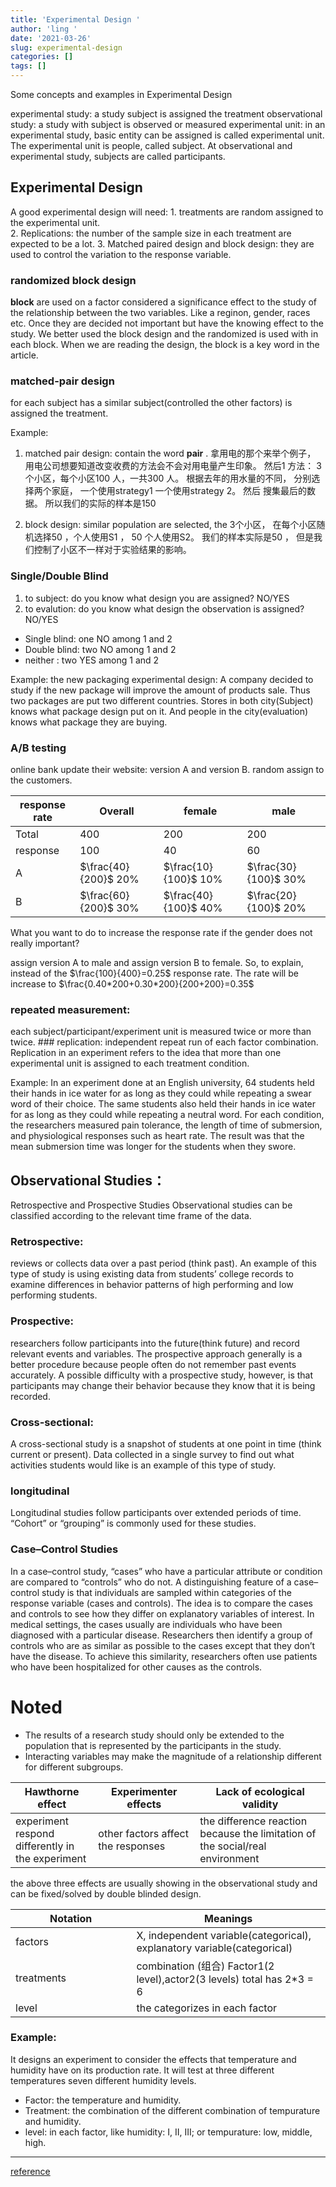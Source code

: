 ---
title: 'Experimental Design '
author: 'ling '
date: '2021-03-26'
slug: experimental-design
categories: []
tags: []
---


Some concepts and examples in Experimental Design  


experimental study: a study subject is assigned the treatment
observational study: a study with subject is observed or measured
experimental unit: in an experimental study, basic entity can be assigned is called experimental unit. The experimental unit is people, called subject. At observational and experimental study, subjects are called participants.  


## Experimental Design

A good experimental design will need:
1. treatments are random assigned to the experimental unit.  
2. Replications: the number of the sample size in each treatment are expected to be a lot.
3. Matched paired design and block design: they are used to control the variation to the response variable.


### randomized block design  

__block__ are used on a factor considered a significance effect to the study of the relationship between the two variables. Like a reginon, gender, races etc. Once they are decided not important but have the knowing effect to the study. We better used the block design and the randomized is used with in each block. When we are reading the design, the block is a key word in the article.


### matched-pair design

for each subject has a similar subject(controlled the other factors) is assigned the treatment.
 
Example:

1. matched pair design: contain the word __pair__ .  拿用电的那个来举个例子， 用电公司想要知道改变收费的方法会不会对用电量产生印象。 然后1 方法：
3个小区，每个小区100 人，一共300 人。 根据去年的用水量的不同， 分别选择两个家庭， 一个使用strategy1 一个使用strategy 2。 然后
搜集最后的数据。 所以我们的实际的样本是150

2. block design: similar population are selected, the
3个小区， 在每个小区随机选择50 ，个人使用S1 ， 50 个人使用S2。 我们的样本实际是50 ， 但是我们控制了小区不一样对于实验结果的影响。




### Single/Double Blind
1. to subject: do you know what design you are assigned? NO/YES
2. to evalution: do you know what design the observation is assigned? NO/YES
* Single blind: one NO among 1 and 2
* Double blind: two NO among 1 and 2
* neither :  two YES among 1 and 2  

Example: the new packaging experimental design: A company decided to study if the new package will improve the amount of products sale.  Thus two packages are put two different countries.
Stores in both city(Subject) knows what package design put on it. And people in the city(evaluation) knows what package they are buying.



### A/B testing
online bank update their website: version A and version B. random assign to the customers.

response rate|Overall| female|male|
-------------|-----|-------|----|
Total| 400| 200|200
response|100| 40|60|
A|$\frac{40}{200}$ 20%| $\frac{10}{100}$ 10%|$\frac{30}{100}$ 30%|
B|$\frac{60}{200}$ 30%| $\frac{40}{100}$ 40%|$\frac{20}{100}$ 20%|

What you want to do to increase the response rate if the gender does not really important?  

assign version A to male and assign version B to female.  So, to explain, instead of the $\frac{100}{400}=0.25$ response rate. The rate will be increase to $\frac{0.40*200+0.30*200}{200+200}=0.35$



### repeated measurement: 
each subject/participant/experiment unit is measured twice or more than twice.
### replication: 
independent repeat run of each factor combination. Replication in an experiment refers to the idea that more than one experimental unit is assigned to each treatment condition.

Example:
In an experiment done at an English university, 64 students held their hands in ice water for as long as they could while repeating a swear word of their choice. The same students also held their hands in ice water for as long as they could while repeating a neutral word. For each condition, the researchers measured pain tolerance, the length of time of submersion, and physiological responses such as heart rate. The result was that the mean submersion time was longer for the students when they swore.




##  Observational Studies：  
Retrospective and Prospective Studies
Observational studies can be classified according to the relevant time frame of the data.

### Retrospective:
reviews or collects data over a past period (think past). An example of this type of study is using existing data from students' college records to examine differences in behavior patterns of high performing and low performing students.

### Prospective:
researchers follow participants into the future(think future) and record relevant events and variables. The prospective approach generally is a better procedure because people often do not remember past events accurately. A possible difficulty with a prospective study, however, is that participants may change their behavior because they know that it is being recorded.

### Cross-sectional:
A cross-sectional study is a snapshot of students at one point in time (think current or present). Data collected in a single survey to find out what activities students would like is an example of this type of study.

### longitudinal
Longitudinal studies follow participants over extended periods of time. "Cohort" or "grouping" is commonly used for these studies.

### Case–Control Studies
In a case–control study, “cases” who have a particular attribute or condition are compared to “controls” who do not. A distinguishing feature of a case–control study is that individuals are sampled within categories of the response variable (cases and controls). The idea is to compare the cases and controls to see how they differ on explanatory variables of interest.
In medical settings, the cases usually are individuals who have been diagnosed with a particular disease. Researchers then identify a group of controls who are as similar as possible to the cases except that they don’t have the disease. To achieve this similarity, researchers often use patients who have been hospitalized for other causes as the controls.



# Noted

* The results of a research study should only be extended to the population that is represented by the participants in the study.  
* Interacting variables may make the magnitude of a relationship different for different subgroups.  

| Hawthorne effect| Experimenter effects|Lack of ecological validity|
|-----------------|---------------------|---------------------------|
|experiment respond differently in the experiment|other factors affect the responses| the difference reaction because the limitation of the social/real environment
the above three effects are usually showing in the observational study and can be fixed/solved by double blinded design.


|Notation|Meanings|
|------- |-----------|
|factors | X, independent variable(categorical), explanatory variable(categorical) |
|treatments| combination (组合) Factor1(2 level),actor2(3 levels) total has 2*3 = 6 |
|level|  the categorizes in each factor|

### Example:
 It designs an experiment to consider the effects that temperature and humidity have on its production rate. It will test at three different temperatures seven different humidity levels.  
 
* Factor: the temperature and humidity.  
* Treatment: the combination of the different combination of tempurature and humidity.    
* level: in each factor, like humidity: I, II, III; or tempurature: low, middle, high.   

***

[reference](https://www.amazon.com/Mind-Statistics-Standalone-Jessica-Utts/dp/1285463188)


